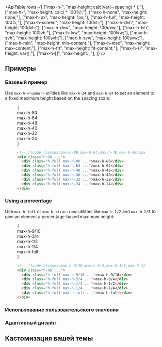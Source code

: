 

<ApiTable
  rows={[
    ["max-h-<number>", "max-height: calc(var(--spacing) * <number>);"],
    ["max-h-<fraction>", "max-height: calc(<fraction> * 100%);"],
    ["max-h-none", "max-height: none;"],
    ["max-h-px", "max-height: 1px;"],
    ["max-h-full", "max-height: 100%;"],
    ["max-h-screen", "max-height: 100vh;"],
    ["max-h-dvh", "max-height: 100dvh;"],
    ["max-h-dvw", "max-height: 100dvw;"],
    ["max-h-lvh", "max-height: 100lvh;"],
    ["max-h-lvw", "max-height: 100lvw;"],
    ["max-h-svh", "max-height: 100svh;"],
    ["max-h-svw", "max-height: 100svw;"],
    ["max-h-min", "max-height: min-content;"],
    ["max-h-max", "max-height: max-content;"],
    ["max-h-fit", "max-height: fit-content;"],
    ["max-h-(<custom-property>)", "max-height: var(<custom-property>);"],
    ["max-h-[<value>]", "max-height: <value>;"],
  ]}
/>

## Примеры

### Базовый пример

Use `max-h-<number>` utilities like `max-h-24` and `max-h-64` to set an element to a fixed maximum height based on the spacing scale:

<Figure>

<Example>
  {
    <div className="flex h-96 items-end justify-center space-x-4 text-center font-mono text-xs font-bold text-white">
      <div className="relative grid h-full w-8 items-end rounded-lg">
        <Stripes border className="absolute inset-0 h-full rounded-lg" />
        <div className="relative h-full max-h-80 w-full rounded-lg bg-blue-500">
          <div className="absolute bottom-6 w-8 -rotate-90 text-nowrap">max-h-80</div>
        </div>
      </div>
      <div className="relative grid h-full w-8 items-end rounded-lg">
        <Stripes border className="absolute inset-0 h-full rounded-lg" />
        <div className="relative h-full max-h-64 w-full rounded-lg bg-blue-500">
          <div className="absolute bottom-6 w-8 -rotate-90 text-nowrap">max-h-64</div>
        </div>
      </div>
      <div className="relative grid h-full w-8 items-end rounded-lg">
        <Stripes border className="absolute inset-0 h-full rounded-lg" />
        <div className="relative h-full max-h-48 w-full rounded-lg bg-blue-500">
          <div className="absolute bottom-6 w-8 -rotate-90 text-nowrap">max-h-48</div>
        </div>
      </div>
      <div className="relative grid h-full w-8 items-end rounded-lg">
        <Stripes border className="absolute inset-0 h-full rounded-lg" />
        <div className="relative h-full max-h-40 w-full rounded-lg bg-blue-500">
          <div className="absolute bottom-6 w-8 -rotate-90 text-nowrap">max-h-40</div>
        </div>
      </div>
      <div className="relative grid h-full w-8 items-end rounded-lg">
        <Stripes border className="absolute inset-0 h-full rounded-lg" />
        <div className="relative h-full max-h-32 w-full rounded-lg bg-blue-500">
          <div className="absolute bottom-6 w-8 -rotate-90 text-nowrap">max-h-32</div>
        </div>
      </div>
      <div className="relative grid h-full w-8 items-end rounded-lg">
        <Stripes border className="absolute inset-0 h-full rounded-lg" />
        <div className="relative h-full max-h-24 w-full rounded-lg bg-blue-500">
          <div className="absolute bottom-6 w-8 -rotate-90 text-nowrap">max-h-24</div>
        </div>
      </div>
    </div>
  }
</Example>

```html
<!-- [!code classes:max-h-80,max-h-64,max-h-48,max-h-40,max-h-32,max-h-24,max-h-full] -->
<div class="h-96 ...">
  <div class="h-full max-h-80 ...">max-h-80</div>
  <div class="h-full max-h-64 ...">max-h-64</div>
  <div class="h-full max-h-48 ...">max-h-48</div>
  <div class="h-full max-h-40 ...">max-h-40</div>
  <div class="h-full max-h-32 ...">max-h-32</div>
  <div class="h-full max-h-24 ...">max-h-24</div>
</div>
```

</Figure>

### Using a percentage

Use `max-h-full` or `max-h-<fraction>` utilities like `max-h-1/2` and `max-h-2/5` to give an element a percentage-based maximum height:

<Figure>

<Example>
  {
    <div className="flex h-96 items-end justify-center space-x-4 text-center font-mono text-xs font-bold text-white">
      <div className="relative grid h-full w-8 items-end rounded-lg">
        <Stripes border className="absolute inset-0 h-full rounded-lg" />
        <div className="relative h-full max-h-9/10 w-full rounded-lg bg-blue-500">
          <div className="absolute bottom-6 w-8 -rotate-90 text-nowrap">max-h-9/10</div>
        </div>
      </div>
      <div className="relative grid h-full w-8 items-end rounded-lg">
        <Stripes border className="absolute inset-0 h-full rounded-lg" />
        <div className="relative h-full max-h-3/4 w-full rounded-lg bg-blue-500">
          <div className="absolute bottom-6 w-8 -rotate-90 text-nowrap">max-h-3/4</div>
        </div>
      </div>
      <div className="relative grid h-full w-8 items-end rounded-lg">
        <Stripes border className="absolute inset-0 h-full rounded-lg" />
        <div className="relative h-full max-h-1/2 w-full rounded-lg bg-blue-500">
          <div className="absolute bottom-6 w-8 -rotate-90 text-nowrap">max-h-1/2</div>
        </div>
      </div>
      <div className="relative grid h-full w-8 items-end rounded-lg">
        <Stripes border className="absolute inset-0 h-full rounded-lg" />
        <div className="relative h-full max-h-1/4 w-full rounded-lg bg-blue-500">
          <div className="absolute bottom-6 w-8 -rotate-90 text-nowrap">max-h-1/4</div>
        </div>
      </div>
      <div className="relative grid h-full w-8 items-end rounded-lg">
        <Stripes border className="absolute inset-0 h-full rounded-lg" />
        <div className="relative h-full max-h-full w-full rounded-lg bg-blue-500">
          <div className="absolute bottom-6 w-8 -rotate-90 text-nowrap">max-h-full</div>
        </div>
      </div>
    </div>
  }
</Example>

```html
<!-- [!code classes:max-h-9/10,max-h-3/4,max-h-1/2,max-h-1/4,max-h-full] -->
<div class="h-96 ...">
  <div class="h-full max-h-9/10 ...">max-h-9/10</div>
  <div class="h-full max-h-3/4 ...">max-h-3/4</div>
  <div class="h-full max-h-1/2 ...">max-h-1/2</div>
  <div class="h-full max-h-1/4 ...">max-h-1/4</div>
  <div class="h-full max-h-full ...">max-h-full</div>
</div>
```

</Figure>

### Использование пользовательского значения

<UsingACustomValue utility="max-h" value="220px" name="maximum height" variable="max-height" />

### Адаптивный дизайн

<ResponsiveDesign property="max-height" defaultClass="h-48 max-h-full" featuredClass="max-h-screen" />

## Кастомизация вашей темы

<CustomizingYourSpacingScale utility="max-h" />
